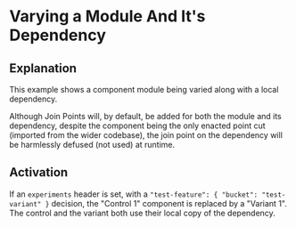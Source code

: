 # Varying a Module And It's Dependency

## Explanation

This example shows a component module being varied along with a local dependency.

Although Join Points will, by default, be added for both the module and its dependency,
despite the component being the only enacted point cut (imported from the wider codebase),
the join point on the dependency will be harmlessly defused (not used) at runtime.

## Activation

If an `experiments` header is set, with a `"test-feature": { "bucket": "test-variant" }`
decision, the "Control 1" component is replaced by a "Variant 1". The
control and the variant both use their local copy of the dependency.
